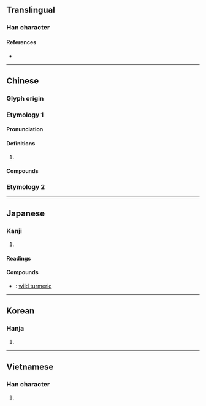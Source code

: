 {{also|薑}}
{{character info/new}}
==Translingual==

===Han character===
{{Han char|rn=38|rad=女|as=06|sn=9|four=80404|canj=TGV|ids=⿱𦍌女}}

====References====
* {{Han ref|kx=0259.200|dkj=06205|dj=0525.210|hdz=21047.110|uh=59DC|ud=23004|bh=ABB8|bd=43960}}

----

==Chinese==

===Glyph origin===
{{Han etym}}
{{Han compound|羊|女|c1=p|c2=s|ls=psc|t2=female}}

===Etymology 1===
{{zh-forms}}

====Pronunciation====
{{zh-pron
|m=jiāng
|c=goeng1
|h=pfs=kiông
|mn=xm,qz,tw:khiuⁿ/xm,tw:kiuⁿ/zz:kioⁿ/xm,qz,tw:khiong/zz:khiang/tw:kiong
|mn_note=khiuⁿ - vernacular (surname in Quanzhou); kiuⁿ/kioⁿ - vernacular (limited, e.g. {{zh-l|*埔姜}}); khiong/khiang - literary (surname in Xiamen, Zhangzhou, Taiwan); kiong - literary (limited, e.g. {{zh-l|*范姜}})
|mc=y
|oc=y
|cat=pn
}}

====Definitions====
{{zh-hanzi}}

# {{surname|lang=zh}}

====Compounds====
{{zh-der|范姜|姜被|姬姜|姜黃|姜家大被|孟姜女|姜芋|敬姜猶績|海埔姜|賣良姜|齊姜|埔姜|姜巷}}

===Etymology 2===
{{zh-see|薑}}

----

==Japanese==

===Kanji===
{{ja-kanji|grade=|rs=女06}}

# {{defn|lang=ja|sort=女06}}

====Readings====
{{ja-readings
|goon=こう
|kanon=きょう
|kun=[[つよい]] (tsuyoi)}}

====Compounds====
* {{ja-r|姜黄|きょうおう}}: [[wild turmeric]]

----

==Korean==

===Hanja===
{{ko-hanja|hangeul=강|rv=gang|mr=kang}}

# {{surname|lang=ko}}

----

==Vietnamese==

===Han character===
{{vi-hantu|[[Khương]], [[khương]], [[cưng]], [[gừng]]|rs=女06}}

# {{defn|lang=vi|sort=女06}}